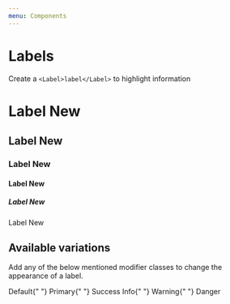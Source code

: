 ```yaml
---
menu: Components
---
```



# Labels

Create a `<Label>label</Label>` to highlight information

<Playground>
  <h1>
    Label <Label>New</Label>
  </h1>
  <h2>
    Label <Label>New</Label>
  </h2>
  <h3>
    Label <Label>New</Label>
  </h3>
  <h4>
    Label <Label>New</Label>
  </h4>
  <h5>
    Label <Label>New</Label>
  </h5>
  <p>
    Label <Label>New</Label>
  </p>
</Playground>

## Available variations

Add any of the below mentioned modifier classes to change the appearance of a label.

<Playground>
  <Label bsStyle="default">Default</Label>{" "}
  <Label bsStyle="primary">Primary</Label>{" "}
  <Label bsStyle="success">Success</Label> <Label bsStyle="info">Info</Label>{" "}
  <Label bsStyle="warning">Warning</Label>{" "}
  <Label bsStyle="danger">Danger</Label>
</Playground>

